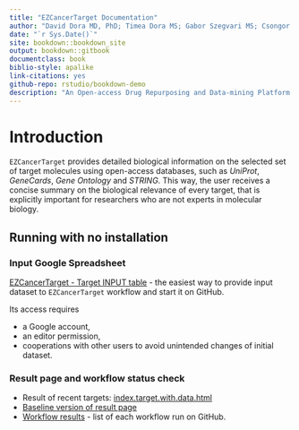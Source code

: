 ```yaml
--- 
title: "EZCancerTarget Documentation"
author: "David Dora MD, PhD; Timea Dora MS; Gabor Szegvari MS; Csongor Gerdán BS; Zoltan Lohinai MD, PhD"
date: "`r Sys.Date()`"
site: bookdown::bookdown_site
output: bookdown::gitbook
documentclass: book
biblio-style: apalike
link-citations: yes
github-repo: rstudio/bookdown-demo
description: "An Open-access Drug Repurposing and Data-mining Platform to Enhance Target Validation and Optimize International Research Efforts against Highly Progressive Cancers"
---
```


# Introduction

`EZCancerTarget` provides detailed biological information on the selected set of
target molecules using open-access databases, such as _UniProt_, _GeneCards_,
_Gene Ontology_ and _STRING_. This way, the user receives a concise summary on
the biological relevance of every target, that is explicitly important for
researchers who are not experts in molecular biology.

## Running with no installation

### Input Google Spreadsheet

[EZCancerTarget - Target INPUT table](https://docs.google.com/spreadsheets/d/1oQtWxPJASB-WfwqnyBJr3woXmv03bu3iSzIrKyK2-t8/) - the easiest way to provide input dataset to ```EZCancerTarget``` workflow and start it on GitHub.

Its access requires

* a Google account,
* an editor permission,
* cooperations with other users to avoid unintended changes of initial dataset.

### Result page and workflow status check

* Result of recent targets: [index.target.with.data.html](https://cycle20.github.io/EZCancerTarget/index.target.with.data.html)
* [Baseline version of result page](https://cycle20.github.io/EZCancerTarget/baseline/index.target.with.data.html)
* [Workflow results](https://github.com/cycle20/EZCancerTarget/actions/workflows/clue.yml) - list of each workflow run on GitHub.


